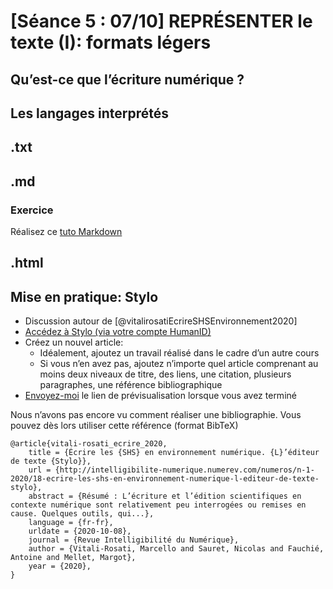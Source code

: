 # [Séance 5 : 07/10] REPRÉSENTER le texte (I): formats légers {.unnumbered}
 
## Qu'est-ce que l'écriture numérique ? 

## Les langages interprétés 

## .txt 

## .md 

### Exercice 

Réalisez ce [tuto Markdown](https://www.arthurperret.fr/tutomd/)

## .html 

## Mise en pratique: Stylo 

- Discussion autour de [@vitalirosatiEcrireSHSEnvironnement2020] 
- [Accédez à Stylo (via votre compte HumanID)](https://stylo.huma-num.fr/) 
- Créez un nouvel article:  
  - Idéalement, ajoutez un travail réalisé dans le cadre d'un autre cours 
  - Si vous n'en avez pas, ajoutez n'importe quel article comprenant au moins deux niveaux de titre, des liens, une citation, plusieurs paragraphes, une référence bibliographique 
- [Envoyez-moi](mailto:mathilde.verstraete@umontreal.ca) le lien de prévisualisation lorsque vous avez terminé 

Nous n'avons pas encore vu comment réaliser une bibliographie. Vous pouvez dès lors utiliser cette référence (format BibTeX) 

```
@article{vitali-rosati_ecrire_2020,
	title = {Écrire les {SHS} en environnement numérique. {L}’éditeur de texte {Stylo}},
	url = {http://intelligibilite-numerique.numerev.com/numeros/n-1-2020/18-ecrire-les-shs-en-environnement-numerique-l-editeur-de-texte-stylo},
	abstract = {Résumé : L’écriture et l’édition scientifiques en contexte numérique sont relativement peu interrogées ou remises en cause. Quelques outils, qui...},
	language = {fr-fr},
	urldate = {2020-10-08},
	journal = {Revue Intelligibilité du Numérique},
	author = {Vitali-Rosati, Marcello and Sauret, Nicolas and Fauchié, Antoine and Mellet, Margot},
	year = {2020},
}
```
